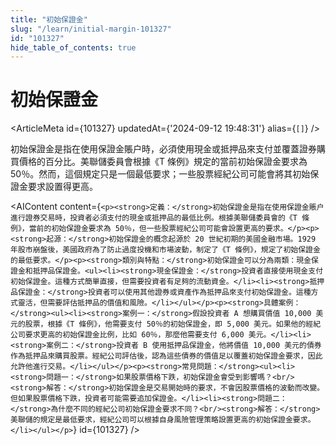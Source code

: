 ```yaml
---
title: "初始保證金"
slug: "/learn/initial-margin-101327"
id: "101327"
hide_table_of_contents: true
---
```



# 初始保證金

<ArticleMeta id={101327} updatedAt={'2024-09-12 19:48:31'} alias={`[]`} />
<div className='border-solid border-b border-t-0 my-4 border-[var(--ifm-color-gray-300)]' />

初始保證金是指在使用保證金賬户時，必須使用現金或抵押品來支付並覆蓋證券購買價格的百分比。美聯儲委員會根據《T 條例》規定的當前初始保證金要求為 50％。然而，這個規定只是一個最低要求；一些股票經紀公司可能會將其初始保證金要求設置得更高。

<AIContent content={`<p><strong>定義：</strong>初始保證金是指在使用保證金賬户進行證券交易時，投資者必須支付的現金或抵押品的最低比例。根據美聯儲委員會的《T 條例》，當前的初始保證金要求為 50％，但一些股票經紀公司可能會設置更高的要求。</p><p><strong>起源：</strong>初始保證金的概念起源於 20 世紀初期的美國金融市場。1929 年股市崩盤後，美國政府為了防止過度投機和市場波動，制定了《T 條例》，規定了初始保證金的最低要求。</p><p><strong>類別與特點：</strong>初始保證金可以分為兩類：現金保證金和抵押品保證金。<ul><li><strong>現金保證金：</strong>投資者直接使用現金支付初始保證金。這種方式簡單直接，但需要投資者有足夠的流動資金。</li><li><strong>抵押品保證金：</strong>投資者可以使用其他證券或資產作為抵押品來支付初始保證金。這種方式靈活，但需要評估抵押品的價值和風險。</li></ul></p><p><strong>具體案例：</strong><ul><li><strong>案例一：</strong>假設投資者 A 想購買價值 10,000 美元的股票，根據《T 條例》，他需要支付 50％的初始保證金，即 5,000 美元。如果他的經紀公司要求更高的初始保證金比例，比如 60％，那麼他需要支付 6,000 美元。</li><li><strong>案例二：</strong>投資者 B 使用抵押品保證金，他將價值 10,000 美元的債券作為抵押品來購買股票。經紀公司評估後，認為這些債券的價值足以覆蓋初始保證金要求，因此允許他進行交易。</li></ul></p><p><strong>常見問題：</strong><ul><li><strong>問題一：</strong>如果股票價格下跌，初始保證金會受到影響嗎？<br/><strong>解答：</strong>初始保證金是交易開始時的要求，不會因股票價格的波動而改變。但如果股票價格下跌，投資者可能需要追加保證金。</li><li><strong>問題二：</strong>為什麼不同的經紀公司初始保證金要求不同？<br/><strong>解答：</strong>美聯儲的規定是最低要求，經紀公司可以根據自身風險管理策略設置更高的初始保證金要求。</li></ul></p>`} id={101327} />
